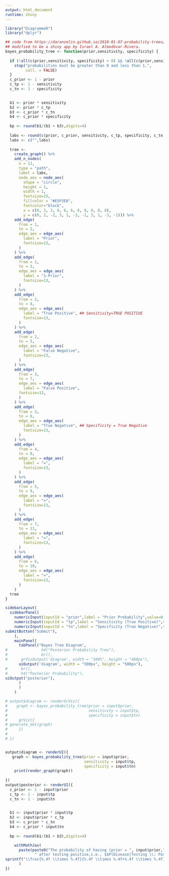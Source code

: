 ---
output: html_document
runtime: shiny
---

```{r setup, include=FALSE}

library("DiagrammeR") 
library("dplyr")

## code from https://daranzolin.github.io/2018-01-07-probability-trees/
## modified to be a shiny app by Israel A. Almodóvar-Rivera.
bayes_probability_tree <- function(prior,sensitivity, specificity) {
  
  if (!all(c(prior,sensitivity, specificity) > 0) && !all(c(prior,sensitivity, specificity) < 1)) {
    stop("probabilities must be greater than 0 and less than 1.",
         call. = FALSE)
  }
  c_prior <- 1 - prior
  c_tp <- 1 - sensitivity
  c_tn <- 1 - specificity
  

  b1 <- prior * sensitivity
  b2 <- prior * c_tp
  b3 <- c_prior * c_tn
  b4 <- c_prior * specificity
  
  bp <- round(b1/(b1 + b3),digits=4)
  
  labs <- round(c(prior, c_prior, sensitivity, c_tp, specificity, c_tn, b1, b2, b4, b3),digits=4)
  labs <- c("",labs)
  
  tree <-
    create_graph() %>%
    add_n_nodes(
      n = 11,
      type = "path",
      label = labs,
      node_aes = node_aes(
        shape = "circle",
        height = 1,
        width = 1,
        fontsize=15,
        fillcolor = "#E5F5E0",
        fontcolor="black",
        x = c(0, 3, 3, 6, 6, 6, 6, 8, 8, 8, 8),
        y = c(0, 2, -2, 3, 1, -3, -1, 3, 1, -3, -1))) %>% 
    add_edge(
      from = 1,
      to = 2,
      edge_aes = edge_aes(
        label = "Prior",
        fontsize=13,
      )
    ) %>% 
    add_edge(
      from = 1, 
      to = 3,
      edge_aes = edge_aes(
        label = "1-Prior",
        fontsize=13,
      )
    ) %>% 
    add_edge(
      from = 2,
      to = 4,
      edge_aes = edge_aes(
        label = "True Positive", ## Sensitivity=TRUE POSITIVE
        fontsize=13,
      )
    ) %>% 
    add_edge(
      from = 2,
      to = 5,
      edge_aes = edge_aes(
        label = "False Negative",
        fontsize=13,
      )
    ) %>% 
    add_edge(
      from = 3,
      to = 7,
      edge_aes = edge_aes(
        label = "False Positive",
      fontsize=13,
      )
    ) %>% 
    add_edge(
      from = 3,
      to = 6,
      edge_aes = edge_aes(
        label = "True Negative", ## Specificity = True Negative
        fontsize=13,
      )
    ) %>% 
    add_edge(
      from = 4,
      to = 8,
      edge_aes = edge_aes(
        label = "=",
        fontsize=13,
      )
    ) %>% 
    add_edge(
      from = 5,
      to = 9,
      edge_aes = edge_aes(
        label = "=",
        fontsize=13,
      )
    ) %>% 
    add_edge(
      from = 7,
      to = 11,
      edge_aes = edge_aes(
        label = "=",
        fontsize=13,
      )
    ) %>% 
    add_edge(
      from = 6,
      to = 10,
      edge_aes = edge_aes(
        label = "=",
        fontsize=13,
      )
    ) 
  tree
}

```

```{r probability-module-setup,echo=FALSE}
sidebarLayout(
  sidebarPanel(
    numericInput(inputId = "prior",label = "Prior Probability",value=0.05,min = 0,max = 1,step = 0.01),
    numericInput(inputId = "tp",label = "Sensitivity (True Positive)",value=0.95,min = 0,max = 1,step = 0.01),
    numericInput(inputId = "tn",label = "Specificity (True Negative)",value=0.9,min = 0,max = 1,step = 0.01),
submitButton("Submit"),
    ),
    mainPanel(
      tabPanel("Bayes Tree Diagram",
#               h4("Posterior Probability Tree"),
#               br(),
#      grVizOutput('diagram', width = "100%", height = "460px"),
      uiOutput('diagram', width = "500px", height = "500px"),
#      br(),
#      h4("Posterior Probability"),
uiOutput("posterior"),
      )
      )
    )

# output$diagram <- renderGrViz({
#    graph <- bayes_probability_tree(prior = input$prior, 
#                                    sensitivity = input$tp,
#                                    specificity = input$tn)
#     grViz({
# generate_dot(graph)
#     })
#     
# })


output$diagram <- renderUI({
   graph <- bayes_probability_tree(prior = input$prior, 
                                   sensitivity = input$tp,
                                   specificity = input$tn)
    print(render_graph(graph))
    
})
output$posterior <- renderUI({
  c_prior <- 1 - input$prior
  c_tp <- 1 - input$tp
  c_tn <- 1 - input$tn
  

  b1 <- input$prior * input$tp
  b2 <- input$prior * c_tp
  b3 <- c_prior * c_tn
  b4 <- c_prior * input$tn
  
  bp <- round(b1/(b1 + b3),digits=4)

    withMathJax(
      paste(paste0("The probability of having (prior = ", input$prior,")",
             " after testing positive,i.e., $$P(Disease|Testing \\: Positive) = "),
sprintf("\\frac{%.4f \\times %.4f}{%.4f \\times %.4f+%.4f \\times %.4f}= %.4f $$",input$tp,input$prior,input$tp,input$prior,c_prior,input$tn,bp))
      )
})

```
